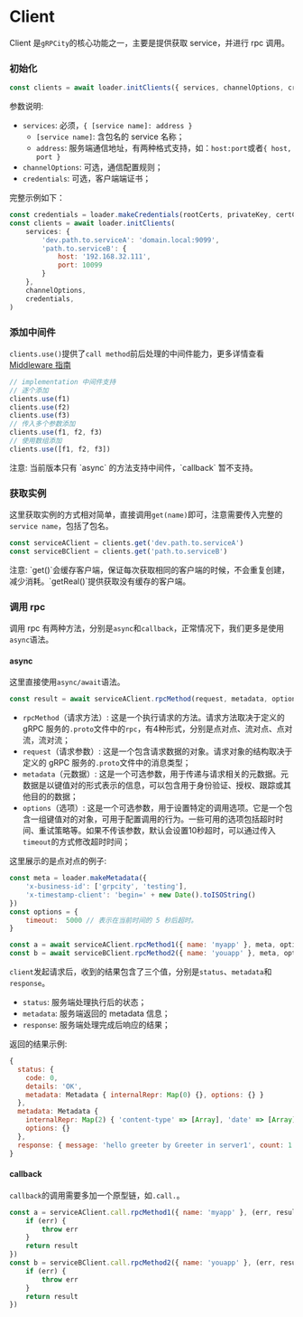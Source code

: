 
# Client

Client 是`gRPCity`的核心功能之一，主要是提供获取 service，并进行 rpc 调用。

### 初始化

```js
const clients = await loader.initClients({ services, channelOptions, credentials })
```

参数说明:
- `services`: 必须，`{ [service name]: address }`
    - `[service name]`: 含包名的 service 名称；
    - `address`: 服务端通信地址，有两种格式支持，如：`host:port`或者`{ host, port }`
- `channelOptions`: 可选，通信配置规则；
- `credentials`: 可选，客户端端证书；

完整示例如下：

```js
const credentials = loader.makeCredentials(rootCerts, privateKey, certChain, verifyOptions)
const clients = await loader.initClients(
    services: {
        'dev.path.to.serviceA': 'domain.local:9099',
        'path.to.serviceB': {
            host: '192.168.32.111',
            port: 10099
        }
    },
    channelOptions,
    credentials,
)
```

### 添加中间件

`clients.use()`提供了`call method`前后处理的中间件能力，更多详情查看 [Middleware 指南](/zh/advanced/client-middleware)

```js
// implementation 中间件支持
// 逐个添加
clients.use(f1)
clients.use(f2)
clients.use(f3)
// 传入多个参数添加
clients.use(f1, f2, f3)
// 使用数组添加
clients.use([f1, f2, f3])
```

<Callout type="warning">
注意: 当前版本只有 `async` 的方法支持中间件，`callback` 暂不支持。
</Callout>

### 获取实例

这里获取实例的方式相对简单，直接调用`get(name)`即可，注意需要传入完整的`service name`，包括了包名。

```js
const serviceAClient = clients.get('dev.path.to.serviceA')
const serviceBClient = clients.get('path.to.serviceB')
```

<Callout>
注意: `get()`会缓存客户端，保证每次获取相同的客户端的时候，不会重复创建，减少消耗。`getReal()`提供获取没有缓存的客户端。
</Callout>

### 调用 rpc

调用 rpc 有两种方法，分别是`async`和`callback`，正常情况下，我们更多是使用`async`语法。

#### async

这里直接使用`async/await`语法。

```js
const result = await serviceAClient.rpcMethod(request, metadata, options)
```

- `rpcMethod`（请求方法）: 这是一个执行请求的方法。请求方法取决于定义的 gRPC 服务的`.proto`文件中的`rpc`，有4种形式，分别是点对点、流对点、点对流，流对流；
- `request`（请求参数）: 这是一个包含请求数据的对象。请求对象的结构取决于定义的 gRPC 服务的`.proto`文件中的消息类型；
- `metadata`（元数据）: 这是一个可选参数，用于传递与请求相关的元数据。元数据是以键值对的形式表示的信息，可以包含用于身份验证、授权、跟踪或其他目的的数据；
- `options`（选项）: 这是一个可选参数，用于设置特定的调用选项。它是一个包含一组键值对的对象，可用于配置调用的行为。一些可用的选项包括超时时间、重试策略等。如果不传该参数，默认会设置10秒超时，可以通过传入`timeout`的方式修改超时时间；

这里展示的是点对点的例子:

```js
const meta = loader.makeMetadata({
    'x-business-id': ['grpcity', 'testing'],
    'x-timestamp-client': 'begin=' + new Date().toISOString()
})
const options = {
    timeout:  5000 // 表示在当前时间的 5 秒后超时。
}

const a = await serviceAClient.rpcMethod1({ name: 'myapp' }, meta, options)
const b = await serviceBClient.rpcMethod2({ name: 'youapp' }, meta, options)
```

`client`发起请求后，收到的结果包含了三个值，分别是`status`、`metadata`和`response`。
- `status`: 服务端处理执行后的状态；
- `metadata`: 服务端返回的 metadata 信息；
- `response`: 服务端处理完成后响应的结果；

返回的结果示例:

```js
{
  status: {
    code: 0,
    details: 'OK',
    metadata: Metadata { internalRepr: Map(0) {}, options: {} }
  },
  metadata: Metadata {
    internalRepr: Map(2) { 'content-type' => [Array], 'date' => [Array] },
    options: {}
  },
  response: { message: 'hello greeter by Greeter in server1', count: 1 }
}
```

#### callback

`callback`的调用需要多加一个原型链，如`.call.`。

```js
const a = serviceAClient.call.rpcMethod1({ name: 'myapp' }, (err, result) => {
    if (err) {
        throw err
    }
    return result
})
const b = serviceBClient.call.rpcMethod2({ name: 'youapp' }, (err, result) => {
    if (err) {
        throw err
    }
    return result
})
```
